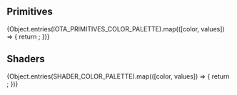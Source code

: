 
<Meta title="Design Tokens/Colors" />

## Primitives

<ColorPalette>
    {Object.entries(IOTA_PRIMITIVES_COLOR_PALETTE).map(([color, values]) => {
        return <ColorItem key={color} title={color} colors={values} />;
    })}
</ColorPalette>

## Shaders

<ColorPalette>
    {Object.entries(SHADER_COLOR_PALETTE).map(([color, values]) => {
        return <ColorItem key={color} title={color} colors={values} />;
    })}
</ColorPalette>
